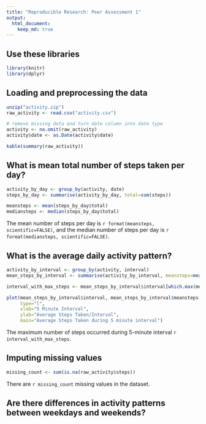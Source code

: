 ```yaml
---
title: "Reproducible Research: Peer Assessment 1"
output: 
  html_document:
    keep_md: true
---
```


## Use these libraries
```r
library(knitr)
library(dplyr)
```


## Loading and preprocessing the data
```r
unzip("activity.zip")
raw_activity <- read.csv("activity.csv")

# remove missing data and turn date column into date type
activity <- na.omit(raw_activity)
activity$date <- as.Date(activity$date)

kable(summary(raw_activity))
```



## What is mean total number of steps taken per day?
```r
activity_by_day <- group_by(activity, date)
steps_by_day <- summarise(activity_by_day, total=sum(steps))

meansteps <- mean(steps_by_day$total)
mediansteps <- median(steps_by_day$total)

```

The mean number of steps per day is `r format(meansteps, scientific=FALSE)`, and the median number of steps per day is `r format(mediansteps, scientific=FALSE)`.


## What is the average daily activity pattern?
```r
activity_by_interval <- group_by(activity, interval)
mean_steps_by_interval <- summarise(activity_by_interval, meansteps=mean(steps))

interval_with_max_steps <- mean_steps_by_interval$interval[which.max(mean_steps_by_interval$meansteps)]

plot(mean_steps_by_interval$interval, mean_steps_by_interval$meansteps, 
     type="l",
     xlab="5 Minute Interval",
     ylab="Average Steps Taken/Interval",
     main="Average Steps Taken during 5 minute interval")
```

The maximum number of steps occurred during 5-minute interval `r interval_with_max_steps`.

## Imputing missing values

```r
missing_count <- sum(is.na(raw_activity$steps))
```

There are `r missing_count` missing values in the dataset.


## Are there differences in activity patterns between weekdays and weekends?
